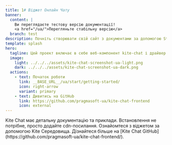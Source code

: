 ```yaml
---
title: 1# Віджет Онлайн Чату
banner:
  content: |
    Ви переглядаєте тестову версію документації!
    <a href="/ua/">Перегляньте стабільну версію</a>
  branch: test
description: Почніть створювати свій сайт з документами за допомогою Starlight.
template: splash
hero:
  tagline: Цей проект включає в себе веб-компонент kite-chat і драйвер протоколу для зв'язку з бекендом чату.
  image:
    light: ../../../assets/kite-chat-screenshot-ua-light.png
    dark: ../../../assets/kite-chat-screenshot-ua-dark.png
  actions:
    - text: Початок роботи
      link: __BASE_URL__/ua/start/getting-started/
      icon: right-arrow
      variant: primary
    - text: Дивитись на GitHub
      link: https://github.com/pragmasoft-ua/kite-chat-frontend
      icon: external
---
```



<CardGrid stagger>
	<Card title="Documentation" icon="pencil">
		Kite Chat має детальну документацію та приклади.
	</Card>
	<Card title="Легке Налаштування" icon="puzzle">
		Встановлення не потрібне, просто додайте cdn-посилання.
	</Card>
	<Card title="Демонстрація" icon="rocket">
		Ознайомтеся з віджетом за допомогою Kite Середовища.
	</Card>
	<Card title="Open source" icon="github">
		Дізнайтеся більше на [Kite Chat GitHub](https://github.com/pragmasoft-ua/kite-chat-frontend/).
	</Card>
</CardGrid>